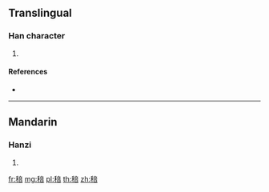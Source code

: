 {{character info/new}}
==Translingual==

===Han character===
{{Han char|rn=115|rad=禾|as=08|sn=13|four=|canj=HDYTR}}

# {{defn|Han|sort=禾08}}

====References====
* {{Han ref|kx=0855.010|dkj=25112|dj=1280.060|hdz=42615.100|uh=7A16|ud=31254}}

----

==Mandarin==

===Hanzi===
{{cmn-hanzi|pin=[[bàng]] ([[bang4]])|wg=pang<sup>4</sup>}}

# {{defn|lang=cmn|sort=禾08}}

[[fr:稖]]
[[mg:稖]]
[[pl:稖]]
[[th:稖]]
[[zh:稖]]